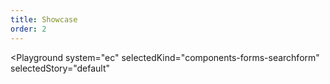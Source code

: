 ```yaml
---
title: Showcase
order: 2
---
```




<Playground
  system="ec"
  selectedKind="components-forms-searchform"
  selectedStory="default"
>
  <SearchForm
    textInputId={demoContent.textInputId}
    buttonLabel={demoContent.buttonLabel}
  />
</Playground>
